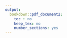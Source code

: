 ```yaml
---
output:
  bookdown::pdf_document2:
    toc : no
    keep_tex: no
    number_sections: yes
---
```


<!-- Note this section is Required -->

\thispagestyle{empty}
\begin{singlespace} 
\begin{center}

\Huge

\textbf{Network processes related to political discourse and policy positions: the case of climate change
policy networks in Canada.}

\Large

\vspace{8mm}

by

\vspace{8mm}

\huge

Adam C. Howe

\Large

\vspace{8mm}

B.A. Hons., McMaster University, 2014

M.A., McMaster University, 2015

\vspace{10mm}

A DISSERTATION SUBMITTED IN PARTIAL FULFILLMENT OF THE REQUIREMENTS FOR THE DEGREE OF

\vspace{5mm}

Doctor of Philosophy

\vspace{5mm}
in

\vspace{5mm}

THE FACULTY OF GRADUATE AND POSTDOCTORAL STUDIES

\vspace{5mm}

(Sociology)

\vspace{5mm}

THE UNIVERSITY OF BRITISH COLUMBIA

\vspace{5mm}

(Vancouver)

\vspace{6mm}

Month YYYY

© Adam C. Howe, 2022

\end{center}
\end{singlespace}
\normalsize
\clearpage
